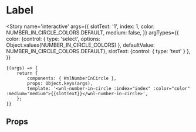 
<Meta title='atoms/NumberInCircle' component={WnlNumberInCircle} />

# Label

<Story name='interactive'
    args={{
        slotText: '1',
        index: 1,
        color: NUMBER_IN_CIRCLE_COLORS.DEFAULT,
        medium: false,
    }}
    argTypes={{
        color: {control: { type: 'select', options: Object.values(NUMBER_IN_CIRCLE_COLORS) }, defaultValue: NUMBER_IN_CIRCLE_COLORS.DEFAULT},
        slotText: {control: { type: 'text' } },
    }}
>
    {(args) => {
        return {
            components: { WnlNumberInCircle },
            props: Object.keys(args),
            template: '<wnl-number-in-circle :index="index" :color="color" :medium="medium">{{slotText}}</wnl-number-in-circle>',
        };
    }}
</Story>

## Props

<Props of={WnlNumberInCircle} />
